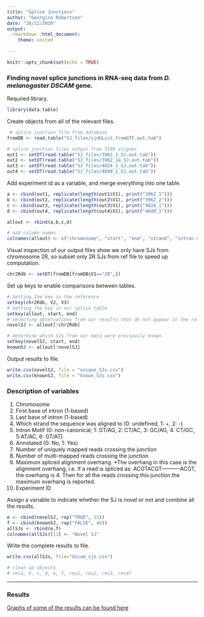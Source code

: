 ```yaml
---
title: "Splice Junctions"
author: "Georgina Robertson"
date: "28/12/2020"
output: 
  rmarkdown::html_document:
    theme: united
  
---
```


```r
knitr::opts_chunk$set(echo = TRUE)
```

### Finding novel splice junctions in RNA-seq data from <i> D. melanogaster DSCAM </i> gene.

Required library.
```r
library(data.table)
```

Create objects from all of the relevant files.
```r
 # splice junction file from database
fromDB <- read.table("SJ_files/sjdbList.fromGTF.out.tab")

# splice junction files output from STAR aligner
out1 <- setDT(read.table("SJ_files/3962_1_SJ.out.tab"))
out2 <- setDT(read.table("SJ_files/3962_1a_SJ.out.tab"))
out3 <- setDT(read.table("SJ_files/4024_1_SJ.out.tab"))
out4 <- setDT(read.table("SJ_files/4049_1_SJ.out.tab"))
```


Add experiment id as a variable, and merge everything into one table.
```r
a <- cbind(out1, replicate(length(out1$V1), print("3962_1")))
b <- cbind(out2, replicate(length(out2$V1), print("3962_2")))
c <- cbind(out3, replicate(length(out3$V1), print("4024_1")))
d <- cbind(out4, replicate(length(out4$V1), print("4049_1")))

allout <- rbind(a,b,c,d)

# add column names
colnames(allout) <- c("chromosome", "start", "end", "strand", "intron motif", "annotation", "uniquely mapping reads", "multi-mapping reads", "max spliced alignment", "experiment")
```

Visual inspection of our output files show we only have SJs from chromosome 2R, so subset only 2R SJs from ref file to speed up computation.
```r
chr2Rdb <- setDT(fromDB[fromDB$V1=="2R",])
```


Set up keys to enable comparisons between tables.
```r
# Setting the key in the reference
setkey(chr2Rdb, V2, V3)
# Setting the key in our splice table
setkey(allout, start, end)
# selecting observations from our results that do not appear in the reference
novelSJ <- allout[!chr2Rdb]

# determine which SJs from our data were previously known
setkey(novelSJ, start, end)
knownSJ <- allout[!novelSJ]
```


Output results to file.
```r
write.csv(novelSJ, file = "unique_SJs.csv")
write.csv(knownSJ, file = "known_SJs.csv")
```

### Description of variables

1) Chromosome
2) First base of intron (1-based)
3) Last base of intron (1-based)
4) Which strand the sequence was aligned to (0:  undefined, 1:  +, 2:  -)
5) Intron Motif (0:  non-canonical;  1:  GT/AG,  2:  CT/AC,  3:  GC/AG,  4:  CT/GC,  5:AT/AC, 6:  GT/AT)
6) Annotated (0: No, 1: Yes)
7) Number of uniquely mapped reads crossing the junction
8) Number of multi-mapped reads crossing the junction
9) Maximum spliced alignment overhang.
  *The overhang in this case is the alignment overhang, i.e. if a read   is spliced as: ACGTACGT----------ACGT, the overhang is 4. Then for    all the reads crossing this junction the maximum overhang is reported.
10) Experiment ID

Assign a variable to indicate whether the SJ is novel or not and combine all the results.
```r
e <- cbind(novelSJ, rep("TRUE", 15))
f <- cbind(knownSJ, rep("FALSE", 48))
allSJs <- rbind(e,f)
colnames(allSJs)[11] <- "Novel SJ"
```
Write the complete results to file. 
```r
write.csv(allSJs, file="dscam_sjs.csv")
```

```r
# clean up objects
# rm(a, b, c, d, e, f, res1, res2, res3, res4)
```

______________________________________________________________

### Results
[Graphs of some of the results can be found here](https://rpubs.com/OneEsk19/712837)